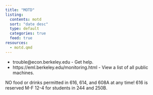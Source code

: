 ```yaml
---
title: "MOTD"
listing:
  contents: motd
  sort: "date desc"
  type: default
  categories: true
  feed: true
resources:
  - motd.qmd
---
```

  - trouble@econ.berkeley.edu - Get help.
  - https://eml.berkeley.edu/monitoring.html - View a list of all public machines.

NO food or drinks permitted in 616, 614, and 608A at any time!
616 is reserved M-F 12-4 for students in 244 and 250B.
